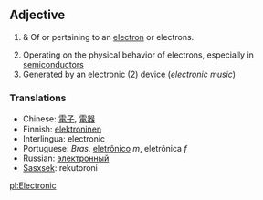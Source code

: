==Adjective==

#{{physics}} & {{chemistry}} Of or pertaining to an [[electron]] or electrons.
#Operating on the physical behavior of electrons, especially in [[semiconductor]]s
#Generated by an electronic (2) device (''electronic music'')

===Translations===
*Chinese: [[電子]], [[電器]]
*Finnish: [[elektroninen]]
*Interlingua: electronic
*Portuguese: ''Bras.'' [[eletrônico]] ''m'', eletrônica ''f''
*Russian: [[электронный]]
*[[Sasxsek]]: rekutoroni

[[pl:Electronic]]